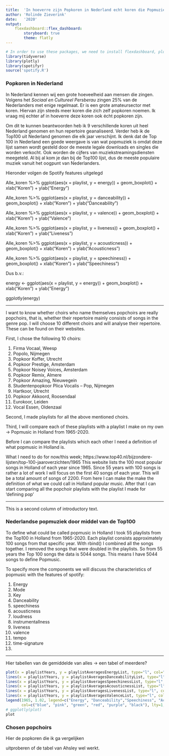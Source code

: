```yaml
---
title:  'In hoeverre zijn Popkoren in Nederland echt koren die Popmuziek zingen?'
author: 'Rolinde Zieverink'
date:   '2020'
output: 
    flexdashboard::flex_dashboard:
        storyboard: true
        theme: flatly
---
```


```r
# In order to use these packages, we need to install flexdashboard, plotly, and Cairo.
library(tidyverse)
library(plotly)
library(spotifyr)
source('spotify.R')
```

### Popkoren in Nederland 

In Nederland kennen wij een grote hoeveelheid aan mensen die zingen. Volgens het *Sociaal en Cultureel Persberau* zingen 25% van de Nederlanders met enige regelmaat. Er is een grote amateursector met koren. Hiervan zijn steeds meer koren die zich zelf popkoren noemen. Ik vraag mij echter af in hoeverre deze koren ook écht popkoren zijn. 

Om dit te kunnen beantwoorden heb ik 9 verschillende koren uit heel Nederland genomen en hun repertoire geanaliseerd. Verder heb ik de Top100 uit Nederland genomen die elk jaar verschijnt. Ik denk dat de Top 100 in Nederland een goede weergave is van wat popmuziek is omdat deze lijst samen wordt gesteld door de meeste legale downloads en singles die worden verkocht. Ook worden de cijfers van muziekstreamingsdiensten meegeteld. Al bij al kom je dan bij de Top100 lijst, dus de meeste populaire muziek vanuit het oogpunt van Nederlanders. 


Hieronder volgen de Spotify features uitgelegd

Alle_koren %>%
  ggplot(aes(x = playlist, y = energy)) +
  geom_boxplot() + xlab("Koren") + ylab("Energy")

Alle_koren %>%
  ggplot(aes(x = playlist, y = danceability)) +
  geom_boxplot() + xlab("Koren") + ylab("Danceability")

Alle_koren %>%
  ggplot(aes(x = playlist, y = valence)) +
  geom_boxplot() + xlab("Koren") + ylab("Valence")

Alle_koren %>%
  ggplot(aes(x = playlist, y = liveness)) +
  geom_boxplot() + xlab("Koren") + ylab("Liveness")

Alle_koren %>%
  ggplot(aes(x = playlist, y = acousticness)) +
  geom_boxplot() + xlab("Koren") + ylab("Acousticness")

Alle_koren %>%
  ggplot(aes(x = playlist, y = speechiness)) +
  geom_boxplot() + xlab("Koren") + ylab("Speechiness")



Dus b.v.:


energy <- ggplot(aes(x = playlist, y = energy)) +
  geom_boxplot() + xlab("Koren") + ylab("Energy")

ggplotly(energy)



_________ 

I want to know whether choirs who name themselves popchoirs are really popchoirs, that is, whether their repertoire mainly consists of songs in the genre pop. I will choose 10 different choirs and will analyse their repertoire. These can be found on their websites.

First, I chose the following 10 choirs:

1. Firma Vocaal, Weesp
2. Popolo, Nijmegen
3. Popkoor Koffer, Utrecht
4. Popkoor Prestige, Amsterdam
5. Popkoor Noisey Voices, Amsterdam
6. Popkoor Remix, Almere
7. Popkoor Amazing, Nieuwegein
8. Studentenpopkoor Plica Vocalis – Pop, Nijmegen
9. Hartkoor, Utrecht
10. Popkoor Akkoord, Roosendaal
11. Eurokoor, Leiden
12. Vocal Essen, Oldenzaal

Second, I made playlists for all the above mentioned choirs.

Third, I will compare each of these playlists with a playlist I make on my own -> Popmusic in Holland from 1965-2020.

Before I can compare the playlists which each other I need a definition of what popmusic in Holland is.

What I need to do for now/this week; https://www.top40.nl/bijzondere-lijsten/top-100-jaaroverzichten/1965 This website lists the 100 most popular songs in Holland of each year since 1965. Since 55 years with 100 songs is rather a lot of work I will focus on the first 40 songs of each year. This will be a total amount of songs of 2200. From here I can make the make the definition of what we could call in Holland popular music. After that I can start comparing all the popchoir playlists with the playlist I made for 'defining pop'


***

This is a second column of introductory text.


### Nederlandse popmuziek door middel van de Top100

To define what could be called popmusic in Holland I took 55 playlists from the Top100 in Holland from 1965-2020. Each playlist consists approximately 100 songs from that specific year. With rbind() I combined all the songs together. I removed the songs that were doubled in the playlists. So from 55 years the Top 100 songs the data is 5044 songs. This means I have 5044 songs to define Popmusic. 

To specify more the components we will discuss the characteristics of popmusic with the features of spotify: 
  
  1. Energy
  2. Mode
  3. Key
  4. Danceability
  5. speechiness
  6. acousticness
  7. loudness
  8. instrumentallness
  9. liveness
  10. valence
  11. tempo
  12. time-signature
  13. 


***

Hier tabellen van de gemiddelde van alles -> een tabel of meerdere? 

```r
plot(x = playlistYears, y = playlistAveragesEnergyList, type="l", col="blue",ylim = c(0,1), xlab = "Jaartal", ylab = "Waarde")
lines(x = playlistYears, y = playlistAveragesDanceabilityList, type="l", col="pink")
lines(x = playlistYears, y = playlistAveragesSpeechinessList, type="l", col="green")
lines(x = playlistYears, y = playlistAveragesAcousticnessList, type="l", col="red")
lines(x = playlistYears, y = playlistAveragesLivenessList, type="l", col="purple")
lines(x = playlistYears, y = playlistAveragesValenceList, type="l", col="black")
legend(1965, 1.02, legend=c("Energy", "Danceability","Speechiness", "Acousticness", "Liveness", "Valence"),
       col=c("blue", "pink", "green", "red", "purple", "black"), lty=1, cex=0.70)
# ggplotly(plot)
plot
```


### Chosen popchoirs

Hier de popkoren die ik ga vergelijken 

uitproberen of de tabel van Ahsley wel werkt.



